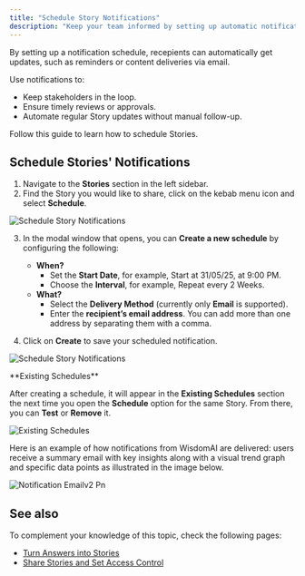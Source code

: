 ```yaml
---
title: "Schedule Story Notifications"
description: "Keep your team informed by setting up automatic notifications for your Stories. Define when and how updates are sent, ensuring the right people receive the right information at the right time."
---
```


By setting up a notification schedule, recepients can automatically get updates, such as reminders or content deliveries via email.

Use notifications to:

- Keep stakeholders in the loop.
- Ensure timely reviews or approvals.
- Automate regular Story updates without manual follow-up.

Follow this guide to learn how to schedule Stories.

## Schedule Stories' Notifications

1. Navigate to the **Stories** section in the left sidebar.
2. Find the Story you would like to share, click on the kebab menu icon and select **Schedule**.

![Schedule Story Notifications](/images/schedule-story-notifications.png)

3. In the modal window that opens, you can **Create a new schedule** by configuring the following:

    - **When?**
      - Set the **Start Date**, for example, Start at 31/05/25, at 9:00 PM.
      - Choose the **Interval**, for example, Repeat every 2 Weeks.
    - **What?**
      - Select the **Delivery Method** (currently only **Email** is supported).
      - Enter the **recipient’s email address**. You can add more than one address by separating them with a comma.

4. Click on **Create** to save your scheduled notification.

![Schedule Story Notifications](/images/schedule-story-notifications-04.png)

<Note>
  **Existing Schedules**

  After creating a schedule, it will appear in the **Existing Schedules** section the next time you open the **Schedule** option for the same Story.
  From there, you can **Test** or **Remove** it.

  ![Existing Schedules](/images/existingschedules.png)
</Note>

Here is an example of how notifications from WisdomAI are delivered: users receive a summary email with key insights along with a visual trend graph and specific data points as illustrated in the image below.

![Notification Emailv2 Pn](/images/notification-emailv2.png)

## See also

To complement your knowledge of this topic, check the following pages:

- [Turn Answers into Stories](using-wisdom-ai-everyday/turn-answers-into-stories)
- [Share Stories and Set Access Control](/using-wisdom-ai-everyday/share-stories-and-set-access-control)